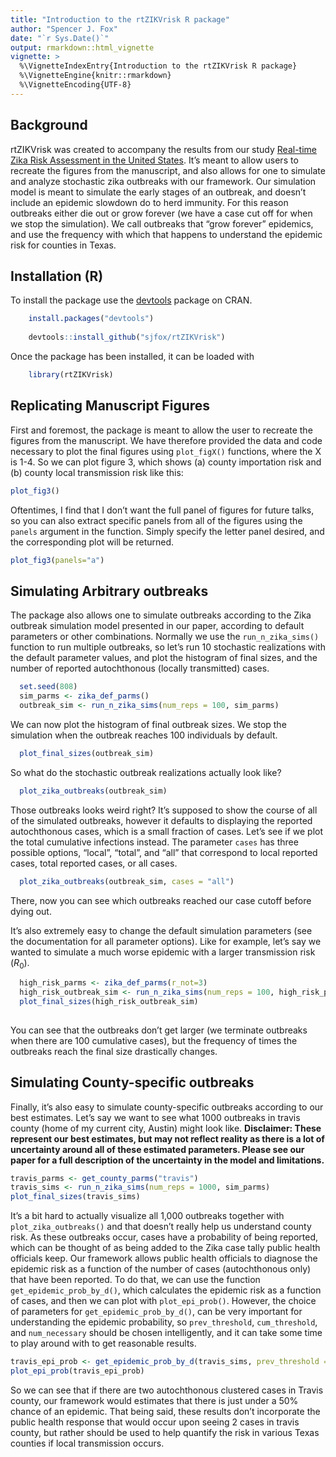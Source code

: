 ```yaml
---
title: "Introduction to the rtZIKVrisk R package"
author: "Spencer J. Fox"
date: "`r Sys.Date()`"
output: rmarkdown::html_vignette
vignette: >
  %\VignetteIndexEntry{Introduction to the rtZIKVrisk R package}
  %\VignetteEngine{knitr::rmarkdown}
  %\VignetteEncoding{UTF-8}
---
```


## Background
rtZIKVrisk was created to accompany the results from our study [Real-time Zika Risk Assessment in the United States](http://biorxiv.org/content/early/2016/06/07/056648). It's meant to allow users to recreate the figures from the manuscript, and also allows for one to simulate and analyze stochastic zika outbreaks with our framework. Our simulation model is meant to simulate the early stages of an outbreak, and doesn't include an epidemic slowdown do to herd immunity. For this reason outbreaks either die out or grow forever (we have a case cut off for when we stop the simulation). We call outbreaks that "grow forever" epidemics, and use the frequency with which that happens to understand the epidemic risk for counties in Texas.

## Installation (R)
To install the package use the [devtools](https://cran.r-project.org/web/packages/devtools/index.html) package on CRAN.
```r
    install.packages("devtools")
    
    devtools::install_github("sjfox/rtZIKVrisk")
```

Once the package has been installed, it can be loaded with 

```r
    library(rtZIKVrisk)
```

## Replicating Manuscript Figures
First and foremost, the package is meant to allow the user to recreate the figures from the manuscript. We have therefore provided the data and code necessary to plot the final figures using `plot_figX()` functions, where the X is 1-4. So we can plot figure 3, which shows (a) county importation risk and (b) county local transmission risk like this:

```r
plot_fig3()
```

Oftentimes, I find that I don't want the full panel of figures for future talks, so you can also extract specific panels from all of the figures using the `panels` argument in the function. Simply specify the letter panel desired, and the corresponding plot will be returned.

```r
plot_fig3(panels="a")
```

## Simulating Arbitrary outbreaks
The package also allows one to simulate outbreaks according to the Zika outbreak simulation model presented in our paper, according to default parameters or other combinations. Normally we use the `run_n_zika_sims()` function to run multiple outbreaks, so let's run 10 stochastic realizations with the default parameter values, and plot the histogram of final sizes, and the number of reported autochthonous (locally transmitted) cases.

```r
  set.seed(808)
  sim_parms <- zika_def_parms()
  outbreak_sim <- run_n_zika_sims(num_reps = 100, sim_parms)
```

We can now plot the histogram of final outbreak sizes. We stop the simulation when the outbreak reaches 100 individuals by default.

```r
  plot_final_sizes(outbreak_sim)
```

So what do the stochastic outbreak realizations actually look like?

```r
  plot_zika_outbreaks(outbreak_sim)
```

Those outbreaks looks weird right? It's supposed to show the course of all of the simulated outbreaks, however it defaults to displaying the reported autochthonous cases, which is a small fraction of cases. Let's see if we plot the total cumulative infections instead. The parameter `cases` has three possible options, "local", "total", and "all" that correspond to local reported cases, total reported cases, or all cases.

```r
  plot_zika_outbreaks(outbreak_sim, cases = "all")
```

There, now you can see which outbreaks reached our case cutoff before dying out.

It's also extremely easy to change the default simulation parameters (see the documentation for all parameter options). Like for example, let's say we wanted to simulate a much worse epidemic with a larger transmission risk ($R_0$).

```r
  high_risk_parms <- zika_def_parms(r_not=3)
  high_risk_outbreak_sim <- run_n_zika_sims(num_reps = 100, high_risk_parms)
  plot_final_sizes(high_risk_outbreak_sim)
  
```

You can see that the outbreaks don't get larger (we terminate outbreaks when there are 100 cumulative cases), but the frequency of times the outbreaks reach the final size drastically changes.


## Simulating County-specific outbreaks
Finally, it's also easy to simulate county-specific outbreaks according to our best estimates. Let's say we want to see what 1000 outbreaks in travis county (home of my current city, Austin) might look like. **Disclaimer: These represent our best estimates, but may not reflect reality as there is a lot of uncertainty around all of these estimated parameters. Please see our paper for a full description of the uncertainty in the model and limitations.**

```r
travis_parms <- get_county_parms("travis")
travis_sims <- run_n_zika_sims(num_reps = 1000, sim_parms)
plot_final_sizes(travis_sims)
```

It's a bit hard to actually visualize all 1,000 outbreaks together with `plot_zika_outbreaks()` and that doesn't really help us understand county risk. As these outbreaks occur, cases have a probability of being reported, which can be thought of as being added to the Zika case tally public health officials keep. Our framework allows public health officials to diagnose the epidemic risk as a function of the number of cases (autochthonous only) that have been reported. To do that, we can use the function `get_epidemic_prob_by_d()`, which calculates the epidemic risk as a function of cases, and then we can plot with `plot_epi_prob()`. However, the choice of parameters for `get_epidemic_prob_by_d()`, can be very important for understanding the epidemic probability, so `prev_threshold`, `cum_threshold`, and `num_necessary` should be chosen intelligently, and it can take some time to play around with to get reasonable results.

```r
travis_epi_prob <- get_epidemic_prob_by_d(travis_sims, prev_threshold = 10, cum_threshold = 100)
plot_epi_prob(travis_epi_prob)
```

So we can see that if there are two autochthonous clustered cases in Travis county, our framework would estimates that there is just under a 50\% chance of an epidemic. That being said, these results don't incorporate the public health response that would occur upon seeing 2 cases in travis county, but rather should be used to help quantify the risk in various Texas counties if local transmission occurs.






